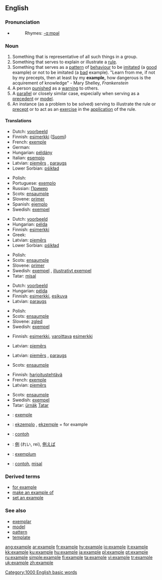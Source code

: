 ==English==

{{rank|q|greatly|floor|982|example|class|century|sorry}}

===Pronunciation===
*{{audio|en-us-example.ogg|Audio (US)}}
*:Rhymes: [[Rhymes:English:-ɑːmpəl|-ɑːmpəl]]

===Noun===
{{en-noun}}

# Something that is representative of all such things in a group.
# Something that serves to explain or illustrate a [[rule]].
# Something that serves as a [[pattern]] of [[behaviour]] to be [[imitate]]d (a [[good]] example) or not to be imitated (a [[bad]] example).  "Learn from me, if not by my precepts, then at least by my '''example,''' how dangerous is the acquirement of knowledge" - Mary Shelley, ''Frankenstein''
# A person [[punish]]ed as a [[warning]] to others.
# A [[parallel]] or closely similar case, especially when serving as a [[precedent]] or [[model]].
# An instance (as a problem to be solved) serving to illustrate the rule or [[precept]] or to act as an [[exercise]] in the [[application]] of the rule.

====Translations====
{{trans-top|something representative of a group}}
*Dutch: [[voorbeeld]] {{n}}
*Finnish: [[esimerkki]] ([[:fi:esimerkki|Suomi]])
*French: [[exemple]] {{m}}
*German: {{t|de|Beispiel}} {{n}}
*Hungarian: [[példány]]
*Italian: [[esempio]] {{m}}
*Latvian: [[piemērs]] {{m}}, [[paraugs]] {{m}}
*Lower Sorbian: [[pśikład]] {{m}}
{{trans-mid}}
*Polish: {{t|pl|przykład}} {{m}}
*Portuguese: [[exemplo]] {{m}}
*Russian: [[Пример]] {{m}}
*Scots: [[ensaumple]]
*Slovene: [[primer]] {{m}}
*Spanish: [[ejemplo]] {{m}}
*Swedish: [[exempel]] {{n}}
{{trans-bottom}}

{{trans-top|something serving to explain or illustrate a rule}}
*Dutch: [[voorbeeld]] {{n}}
*Hungarian: [[példa]]
*Finnish: [[esimerkki]]
*Greek: {{t|el|παράδειγμα|n|tr=paráthigma}}
*Latvian: [[piemērs]] {{m}}
*Lower Sorbian: [[pśikład]] {{m}}
{{trans-mid}}
*Polish: {{t|pl|przykład}} {{m}}
*Scots: [[ensaumple]]
*Slovene: [[primer]] {{m}}
*Swedish: [[exempel]] {{n}}, [[illustrativt exempel]] {{n}}
*Tatar: [[mísal]]
{{trans-bottom}}

{{trans-top|something serving as a pattern of behaviour}}
*Dutch: [[voorbeeld]]
*Hungarian: [[példa]]
*Finnish: [[esimerkki]], [[esikuva]]
*Latvian: [[paraugs]] {{m}}
{{trans-mid}}
*Polish: {{t|pl|przykład}} {{m}}
*Scots: [[ensaumple]]
*Slovene: [[zgled]] {{m}}
*Swedish: [[exempel]] {{c}}
{{trans-bottom}}

{{trans-top|person punished as a warning to others}}
*Finnish: [[esimerkki]], [[varoittava]] [[esimerkki]]
{{trans-mid}}
*Latvian: [[piemērs]] {{m}}
{{trans-bottom}}

{{trans-top|parallel or closely similar case}}
*Latvian: [[piemērs]] {{m}}, [[paraugs]] {{m}}
{{trans-mid}}
*Scots: [[ensaumple]]{{trans-bottom}}
{{trans-bottom}}

{{trans-top|instance as a problem to be solved}}
*Finnish: [[harjoitustehtävä]]
*French: [[exemple]] {{m}}
*Latvian: [[piemērs]] {{m}}
{{trans-mid}}
*Scots: [[ensaumple]]
*Swedish: [[exempel]] {{n}}
*Tatar: [[ürnäk]] [[:tt:ürnäk|Tatar]]
{{trans-bottom}}

{{checktrans}}
{{trans-top|Translations to be categorised}}
*{{ttbc|Catalan}}: [[exemple]] {{m}}
*{{ttbc|Esperanto}}: [[ekzemplo]] {{m}}, [[ekzemple]] = for example
*{{ttbc|Indonesian}}: [[contoh]]
{{trans-mid}}
*{{ttbc|Japanese}}: [[例]] (れい, rei), [[例えば]] <!--move to "for example", if this is correct: (たとえば, tatoeba) = for example-->
*{{ttbc|Latin}}: [[exemplum]] {{n}}
*{{ttbc|Malay}}: [[contoh]], [[misal]]
{{trans-bottom}}

===Derived terms===
*[[for example]]
*[[make an example of]]
*[[set an example]]

===See also===
*[[exemplar]]
*[[model]]
*[[pattern]]
*[[template]]

[[Category:1000 English basic words]]

[[ang:example]]
[[ar:example]]
[[fr:example]]
[[hy:example]]
[[io:example]]
[[it:example]]
[[kk:example]]
[[ku:example]]
[[hu:example]]
[[ja:example]]
[[pl:example]]
[[pt:example]]
[[ru:example]]
[[simple:example]]
[[fi:example]]
[[ta:example]]
[[vi:example]]
[[tr:example]]
[[uk:example]]
[[zh:example]]